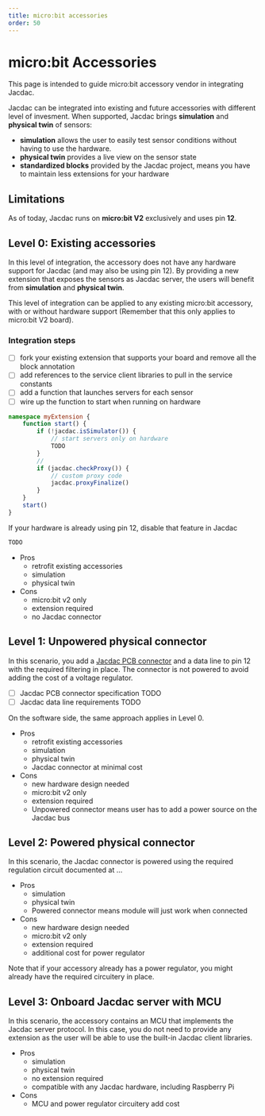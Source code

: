 ```yaml
---
title: micro:bit accessories
order: 50
---
```


# micro:bit Accessories

This page is intended to guide micro:bit accessory vendor in integrating Jacdac.

Jacdac can be integrated into existing and future accessories with different level of invesment.
When supported, Jacdac brings **simulation** and **physical twin** of sensors:

-   **simulation** allows the user to easily test sensor conditions without having to use the hardware.
-   **physical twin** provides a live view on the sensor state
-   **standardized blocks** provided by the Jacdac project, means you have to maintain less extensions for your hardware

## Limitations

As of today, Jacdac runs on **micro:bit V2** exclusively and uses pin **12**.

## Level 0: Existing accessories

In this level of integration, the accessory does not have any hardware support for Jacdac (and may also be using pin 12).
By providing a new extension that exposes the sensors as Jacdac server, the users will benefit from **simulation** and **physical twin**.

This level of integration can be applied to any existing micro:bit accessory, with or without hardware support (Remember that this only applies to micro:bit V2 board).

### Integration steps

-   [ ] fork your existing extension that supports your board and remove all the block annotation
-   [ ] add references to the service client libraries to pull in the service constants
-   [ ] add a function that launches servers for each sensor
-   [ ] wire up the function to start when running on hardware

```ts
namespace myExtension {
    function start() {
        if (!jacdac.isSimulator()) {
            // start servers only on hardware
            TODO
        }
        //
        if (jacdac.checkProxy()) {
            // custom proxy code
            jacdac.proxyFinalize()
        }
    }
    start()
}
```

If your hardware is already using pin 12, disable that feature in Jacdac

```ts
TODO
```

-   Pros
    -   retrofit existing accessories
    -   simulation
    -   physical twin
-   Cons
    -   micro:bit v2 only
    -   extension required
    -   no Jacdac connector

## Level 1: Unpowered physical connector

In this scenario, you add a [Jacdac PCB connector](/hardware/connector) and a data line to pin 12 with the required filtering in place.
The connector is not powered to avoid adding the cost of a voltage regulator.

-   [ ] Jacdac PCB connector specification TODO
-   [ ] Jacdac data line requirements TODO

On the software side, the same approach applies in Level 0.

-   Pros
    -   retrofit existing accessories
    -   simulation
    -   physical twin
    -   Jacdac connector at minimal cost
-   Cons
    -   new hardware design needed
    -   micro:bit v2 only
    -   extension required
    -   Unpowered connector means user has to add a power source on the Jacdac bus

## Level 2: Powered physical connector

In this scenario, the Jacdac connector is powered using the required regulation circuit documented at ...

-   Pros
    -   simulation
    -   physical twin
    -   Powered connector means module will just work when connected
-   Cons
    -   new hardware design needed
    -   micro:bit v2 only
    -   extension required
    -   additional cost for power regulator

Note that if your accessory already has a power regulator, you might already have the required circuitery in place.

## Level 3: Onboard Jacdac server with MCU

In this scenario, the accessory contains an MCU that implements the Jacdac server protocol.
In this case, you do not need to provide any extension as the user will be able to use the built-in Jacdac client libraries.

-   Pros
    -   simulation
    -   physical twin
    -   no extension required
    -   compatible with any Jacdac hardware, including Raspberry Pi
-   Cons
    -   MCU and power regulator circuitery add cost
